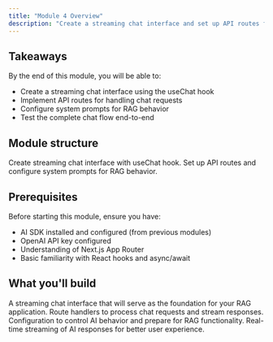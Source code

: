 ```yaml
---
title: "Module 4 Overview"
description: "Create a streaming chat interface and set up API routes for your RAG application."
---
```


## Takeaways

By the end of this module, you will be able to:

- Create a streaming chat interface using the useChat hook
- Implement API routes for handling chat requests
- Configure system prompts for RAG behavior
- Test the complete chat flow end-to-end

## Module structure

<Columns cols={2}>
  <Card
    title="4.1 Chat Interface"
    icon="message-circle"
    href="/learning-paths/rag-chatbot/module-4-1">
    Create streaming chat interface with useChat hook.
  </Card>
  <Card
    title="4.2 API Routes & System Prompts"
    icon="code"
    href="/learning-paths/rag-chatbot/module-4-2">
    Set up API routes and configure system prompts for RAG behavior.
  </Card>
</Columns>

## Prerequisites

Before starting this module, ensure you have:

- AI SDK installed and configured (from previous modules)
- OpenAI API key configured
- Understanding of Next.js App Router
- Basic familiarity with React hooks and async/await

## What you'll build

<Columns cols={2}>
  <Card title="Chat Interface" icon="message-circle">
    A streaming chat interface that will serve as the foundation for your RAG
    application.
  </Card>
  <Card title="API Routes" icon="code">
    Route handlers to process chat requests and stream responses.
  </Card>
</Columns>
<Columns cols={2}>
  <Card title="System Prompts" icon="settings">
    Configuration to control AI behavior and prepare for RAG functionality.
  </Card>
  <Card title="Streaming Responses" icon="zap">
    Real-time streaming of AI responses for better user experience.
  </Card>
</Columns>
